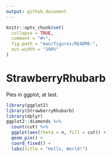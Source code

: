 ```yaml
---
output: github_document
---
```


<!-- README.md is generated from README.Rmd. Please edit that file -->

```r
knitr::opts_chunk$set(
  collapse = TRUE,
  comment = "#>",
  fig.path = "man/figures/README-",
  out.width = "100%"
)
```

# StrawberryRhubarb

<!-- badges: start -->
<!-- badges: end -->

Pies in ggplot, at last.

```r
library(ggplot2)
library(StrawberryRhubarb)
library(dplyr)
ggplot2::diamonds %>% 
  count(cut) %>% 
  ggplot(aes(theta = n, fill = cut)) +
  geom_pie() +
  coord_fixed() +
  labs(title = "Hello, World!")
```

